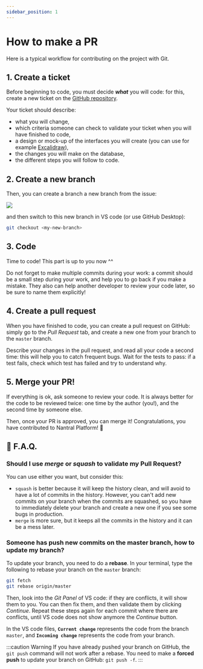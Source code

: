 ```yaml
---
sidebar_position: 1
---
```


# How to make a PR

Here is a typical workflow for contributing on the project with Git.

## 1. Create a ticket

Before beginning to code, you must decide **_what_** you will code: for this,
create a new ticket on the [GitHub repository](https://github.com/3cn-ecn/nantralPlatform/issues).

Your ticket should describe:

-  what you will change,
-  which criteria someone can check to validate your ticket when you will have finished to code,
-  a design or mock-up of the interfaces you will create (you can use for example [Excalidraw](https://excalidraw.com/)),
-  the changes you will make on the database,
-  the different steps you will follow to code.

## 2. Create a new branch

Then, you can create a branch a new branch from the issue:

![](./create-branch.gif)

and then switch to this new branch in VS code (or use GitHub Desktop):

```bash
git checkout <my-new-branch>
```

## 3. Code

Time to code! This part is up to you now ^^

Do not forget to make multiple commits during your work: a commit should be
a small step during your work, and help you to go back if you make a mistake.
They also can help another developer to review your code later, so be sure to
name them explicitly!

## 4. Create a pull request

When you have finished to code, you can create a pull request on GitHub: simply
go to the _Pull Request_ tab, and create a new one from your branch to the
`master` branch.

Describe your changes in the pull request, and read all your code a second
time: this will help you to catch frequent bugs. Wait for the tests to pass:
if a test fails, check which test has failed and try to understand why.

## 5. Merge your PR!

If everything is ok, ask someone to review your code. It is always better
for the code to be reviewed twice: one time by the author (you!), and the
second time by someone else.

Then, once your PR is approved, you can merge it! Congratulations, you have
contributed to Nantral Platform! 🥳

## 🛟 F.A.Q.

### Should I use _merge_ or _squash_ to validate my Pull Request?

You can use either you want, but consider this:

-  `squash` is better because it will keep the history clean, and will avoid
   to have a lot of commits in the history. However, you can't add new commits
   on your branch when the commits are squashed, so you have to immediately
   delete your branch and create a new one if you see some bugs in production.
-  `merge` is more sure, but it keeps all the commits in the history and it
   can be a mess later.

### Someone has push new commits on the master branch, how to update my branch?

To update your branch, you need to do a **rebase**.
In your terminal, type the following to rebase your branch on the `master` branch:

```bash
git fetch
git rebase origin/master
```

Then, look into the _Git Panel_ of VS code: if they are conflicts, it will show
them to you. You can then fix them, and then validate them by clicking
_Continue_. Repeat these steps again for each commit where there are conflicts,
until VS code does not show anymore the _Continue_ button.

In the VS code files, **`Current change`** represents the code
from the branch `master`, and **`Incoming change`** represents the code from your
branch.

:::caution Warning
If you have already pushed your branch on GitHub, the `git push` command
will not work after a rebase. You need to make a **forced push** to update your
branch on GitHub: `git push -f`.
:::
